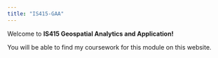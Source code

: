 ```yaml
---
title: "IS415-GAA"
---
```


Welcome to **IS415 Geospatial Analytics and Application!**

You will be able to find my coursework for this module on this website.

